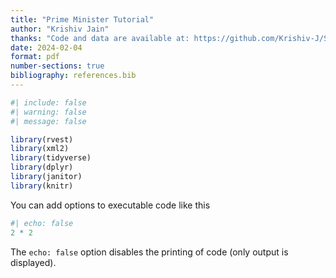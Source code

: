 ```yaml
---
title: "Prime Minister Tutorial"
author: "Krishiv Jain"
thanks: "Code and data are available at: https://github.com/Krishiv-J/STA302-Mini-essay-5a.git"
date: 2024-02-04
format: pdf
number-sections: true
bibliography: references.bib 
---
```


```r
#| include: false
#| warning: false
#| message: false

library(rvest)
library(xml2)
library(tidyverse)
library(dplyr)
library(janitor)
library(knitr)
```

You can add options to executable code like this 

```r
#| echo: false
2 * 2
```

The `echo: false` option disables the printing of code (only output is displayed).
